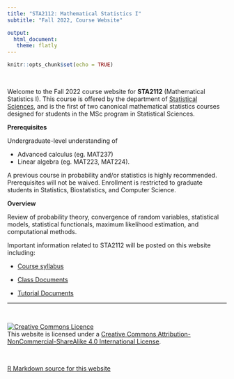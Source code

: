 ```yaml
---
title: "STA2112: Mathematical Statistics I"
subtitle: "Fall 2022, Course Website"

output: 
  html_document:
   theme: flatly
---
```


```r
knitr::opts_chunk$set(echo = TRUE)
```

<br>

Welcome to the Fall 2022 course website for __STA2112__ (Mathematical Statistics I). This course is offered by the department of [Statistical Sciences](http://utstat.toronto.edu), and is the first of two canonical mathematical statistics courses designed for students in the MSc program in Statistical Sciences.

__Prerequisites__

Undergraduate-level understanding of 

- Advanced calculus (eg. MAT237)
- Linear algebra (eg. MAT223, MAT224).

A previous course in probability and/or statistics is highly recommended.  Prerequisites will not be waived.  Enrollment is restricted to graduate students in Statistics, Biostatistics, and Computer Science.

__Overview__

Review of probability theory, convergence of random variables, statistical models, statistical functionals, maximum likelihood estimation, and computational methods.


Important information related to STA2112 will be posted on this website including:

 - [Course syllabus](syllabus.html)
 
 - [Class Documents](class_docs.html) 
 
 - [Tutorial Documents](tut_docs.html)
 
 ******
<br>

<a rel="license" href="http://creativecommons.org/licenses/by-nc-sa/4.0/"><img alt="Creative Commons Licence" style="border-width:0" src="https://i.creativecommons.org/l/by-nc-sa/4.0/88x31.png" /></a><br />This website is licensed under a <a rel="license" href="http://creativecommons.org/licenses/by-nc-sa/4.0/">Creative Commons Attribution-NonCommercial-ShareAlike 4.0 International License</a>.

<br>

<a href="https://github.com/JSC270/JSC270.github.io">R Markdown source for this website</a>


